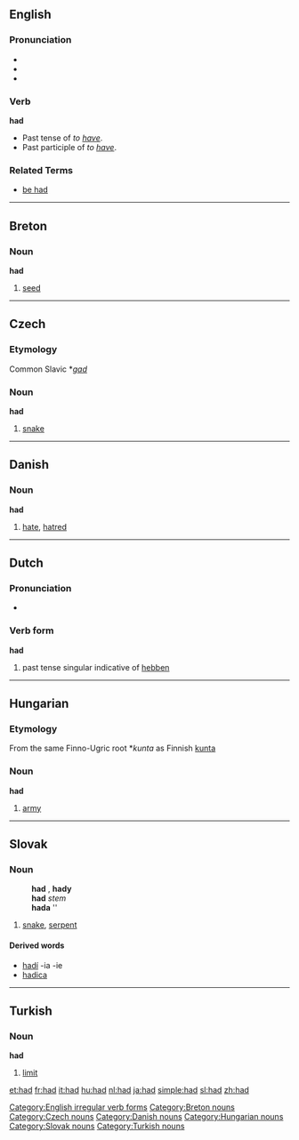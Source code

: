 ==English==

{{rank|it|for|as|16|had|you|not|be}}

=== Pronunciation ===
*{{SAMPA||/"h{d/}}
*{{IPA||/'hæd/}}
*{{audio|en-us-had.ogg|Audio (US)}}

===Verb===
[[Category:English irregular verb forms]]
'''had'''
* Past tense of ''to [[have]]''.
* Past participle of ''to [[have]]''.

===Related Terms===
*[[be had]]


----

==Breton==
===Noun===
'''had'''

# [[seed]]


----

==Czech==
===Etymology===
Common Slavic *''[[gad]]''
===Noun===
'''had''' {{m}}

# [[snake]]

----

==Danish==
===Noun===
'''had'''

# [[hate]], [[hatred]]


----

==Dutch==
===Pronunciation===
*{{IPA|/'hat/}}

===Verb form===
'''had'''

# past tense singular indicative of [[hebben]]


----

==Hungarian==
===Etymology===
From the same Finno-Ugric root *''kunta'' as Finnish [[kunta]]
===Noun===
'''had'''

#[[army]]


----

==Slovak==
===Noun===
:'''had''' {{m}}, '''hady''' {{p}}
:'''had''' ''stem''
:'''hada''' ''{{gensg}}
:{{decpat}} {{dub}}

#[[snake]], [[serpent]]

====Derived words====
*[[hadí]] -ia -ie
*[[hadica#Slovak|hadica]] {{f}}


----

==Turkish==
===Noun===
'''had'''

# [[limit]]

[[Category:Breton nouns]]
[[Category:Czech nouns]]
[[Category:Danish nouns]]
[[Category:Hungarian nouns]]
[[Category:Slovak nouns]]
[[Category:Turkish nouns]]

[[et:had]]
[[fr:had]]
[[it:had]]
[[hu:had]]
[[nl:had]]
[[ja:had]]
[[simple:had]]
[[sl:had]]
[[zh:had]]